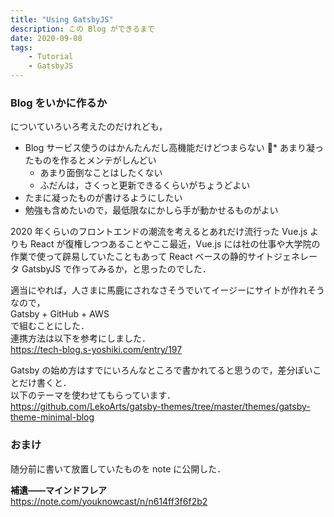 ```yaml
---
title: "Using GatsbyJS"
description: この Blog ができるまで
date: 2020-09-08
tags:
    - Tutorial
    - GatsbyJS
---
```


### Blog をいかに作るか

についていろいろ考えたのだけれども，

* Blog サービス使うのはかんたんだし高機能だけどつまらない
* あまり凝ったものを作るとメンテがしんどい
  * あまり面倒なことはしたくない
  * ふだんは，さくっと更新できるくらいがちょうどよい
* たまに凝ったものが書けるようにしたい
* 勉強も含めたいので，最低限なにかしら手が動かせるものがよい

2020 年くらいのフロントエンドの潮流を考えるとあれだけ流行った Vue.js よりも React が復権しつつあることやここ最近，Vue.js には社の仕事や大学院の作業で使って辟易していたこともあって React ベースの静的サイトジェネレータ GatsbyJS で作ってみるか，と思ったのでした．

適当にやれば，人さまに馬鹿にされなさそうでいてイージーにサイトが作れそうなので，  
Gatsby + GitHub + AWS  
で組むことにした．  
連携方法は以下を参考にしました．  
https://tech-blog.s-yoshiki.com/entry/197

Gatsby の始め方はすでにいろんなところで書かれてると思うので，差分ぽいことだけ書くと．  
以下のテーマを使わせてもらっています．  
https://github.com/LekoArts/gatsby-themes/tree/master/themes/gatsby-theme-minimal-blog


### おまけ

随分前に書いて放置していたものを note に公開した．  

**補遺――マインドフレア**  
https://note.com/youknowcast/n/n614ff3f6f2b2
